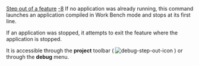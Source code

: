 [[Property:title|Step out of a feature]]
[[Property:weight|-8]]
If no application was already running, this command launches an application compiled in Work Bench mode and stops at its first line.

If an application was stopped, it attempts to exit the feature where the application is stopped.

It is accessible through the '''project''' toolbar (  [[Image:debug-step-out-icon]]  ) or through the '''debug''' menu. 

{{seealso| '''See Also''' <br/>
[[Eiffel Debugger Execution: Introduction|Execution commands]]  <br/>
[[Generating executables|Compiling in Workbench mode]]  }}




